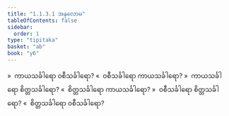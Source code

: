 ```yaml
---
title: "1.1.3.1 အနုလောမ"
tableOfContents: false
sidebar:
  order: 1
type: "tipitaka"
basket: "ab"
book: "y6"
---
```



<DynamicBreadcrumb />

<Division number="6" book="y6" e="ch" v="34" p="2">

<Paragraph number="39" book="y6">
»  ကာယသင်္ခါရော ဝစီသင်္ခါရော?
</Paragraph>

<Paragraph number="40" book="y6">
«  ဝစီသင်္ခါရော ကာယသင်္ခါရော?
</Paragraph>

<Paragraph number="41" book="y6">
»  ကာယသင်္ခါရော စိတ္တသင်္ခါရော?
</Paragraph>

<Paragraph number="42" book="y6">
«  စိတ္တသင်္ခါရော ကာယသင်္ခါရော?
</Paragraph>

<Paragraph number="43" book="y6">
»  ဝစီသင်္ခါရော စိတ္တသင်္ခါရော?
</Paragraph>

<Paragraph number="44" book="y6">
«  စိတ္တသင်္ခါရော ဝစီသင်္ခါရော?
</Paragraph>
</Division>